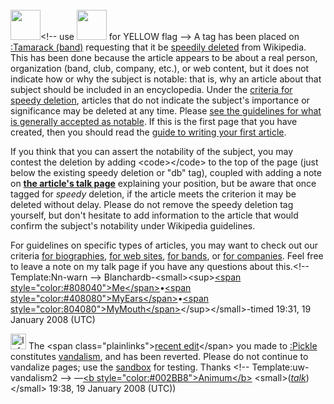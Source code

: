 <article id="15315379" title=User talk:Peoplelikech>
	<talkpage id="15315379" title="User talk:Peoplelikech">
=={{{header-text|Notability of [[:Tamarack (band)]]}}}==
[[Image:Nuvola apps important.svg|left|48px|]]&lt;!-- use [[Image:Nuvola apps important yellow.svg|left|48px|]] for YELLOW flag --&gt; A tag has been placed on [[:Tamarack (band)]] requesting that it be [[Wikipedia:Criteria for speedy deletion|speedily deleted]] from Wikipedia. This has been done because the article appears to be about a real person, organization (band, club, company, etc.), or web content, but it does not indicate how or why the subject is notable: that is, why an article about that subject should be included in an encyclopedia. Under the [[WP:CSD#Articles|criteria for speedy deletion]], articles that do not indicate the subject's importance or significance may be deleted at any time. Please [[Wikipedia:Notability|see the guidelines for what is generally accepted as notable]]. If this is the first page that you have created, then you should read the [[WP:Your first article|guide to writing your first article]].

If you think that you can assert the notability of the subject, you may contest the deletion by adding &lt;code&gt;{{tl|hangon}}&lt;/code&gt; to the top of the page (just below the existing speedy deletion or &quot;db&quot; tag), coupled with adding a note on '''[[Talk:Tamarack (band)|the article's talk page]]''' explaining your position, but be aware that once tagged for ''speedy'' deletion, if the article meets the criterion it may be deleted without delay. Please do not remove the speedy deletion tag yourself, but don't hesitate to add information to the article that would confirm the subject's notability under Wikipedia guidelines.

For guidelines on specific types of articles, you may want to check out our criteria [[Wikipedia:Notability (people)|for biographies]], [[WP:WEB|for web sites]], [[WP:BAND|for bands]], or [[WP:CORP|for companies]]. Feel free to leave a note on my talk page if you have any questions about this.&lt;!-- Template:Nn-warn --&gt;  Blanchardb-&lt;small&gt;&lt;sup&gt;[[User:Blanchardb|&lt;span style=&quot;color:#808040&quot;&gt;Me&lt;/span&gt;]]•[[User Talk:Blanchardb|&lt;span style=&quot;color:#408080&quot;&gt;MyEars&lt;/span&gt;]]•[[Special:Contributions/Blanchardb|&lt;span style=&quot;color:804080&quot;&gt;MyMouth&lt;/span&gt;]]&lt;/sup&gt;&lt;/small&gt;-timed 19:31, 19 January 2008 (UTC)

[[Image:Information.png|25px|left]] The &lt;span class=&quot;plainlinks&quot;&gt;[http://en.wikipedia.org/wiki/Pickle?diff=185480844 recent edit]&lt;/span&gt; you made to [[:Pickle]] constitutes [[Wikipedia:Vandalism|vandalism]], and has been reverted. Please do not continue to vandalize pages; use the [[Wikipedia:Sandbox|sandbox]] for testing. Thanks &lt;!-- Template:uw-vandalism2 --&gt; —[[User:Animum|&lt;b style=&quot;color:#002BB8&quot;&gt;Animum&lt;/b&gt;]] &lt;small&gt;([[User_talk:Animum|''talk'']])&lt;/small&gt; 19:38, 19 January 2008 (UTC))
	</talkpage>
</article>
